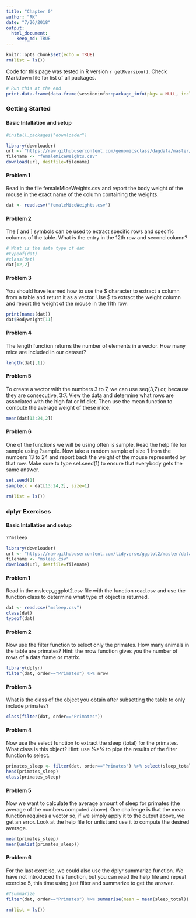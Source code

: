 ```yaml
---
title: "Chapter 0"
author: "RK"
date: "7/26/2018"
output:
  html_document:
    keep_md: TRUE
---
```


```r
knitr::opts_chunk$set(echo = TRUE)
rm(list = ls())
```
Code for this page was tested in R version `r getRversion()`. Check Markdown file for list of all packages.

```r
# Run this at the end
print.data.frame(data.frame(sessioninfo::package_info(pkgs = NULL, include_base = FALSE))[,c(1,3)])
```
### Getting Started

#### Basic Intallation and setup

```r
#install.packages("downloader")
```

```r
library(downloader) 
url <- "https://raw.githubusercontent.com/genomicsclass/dagdata/master/inst/extdata/femaleMiceWeights.csv"
filename <- "femaleMiceWeights.csv" 
download(url, destfile=filename)
```
#### Problem 1

Read in the file femaleMiceWeights.csv and report the body weight of the mouse in the exact name of the column containing the weights.
```r
dat <- read.csv("femaleMiceWeights.csv")
```

#### Problem 2
The [ and ] symbols can be used to extract specific rows and specific columns of the table. What is the entry in the 12th row and second column?
```r
# What is the data type of dat
#typeof(dat)
#class(dat)
dat[12,2]
```
#### Problem 3
You should have learned how to use the \$ character to extract a column from a table and return it as a vector. Use \$ to extract the weight column and report the weight of the mouse in the 11th row.

```r
print(names(dat))
dat$Bodyweight[11]
```

#### Problem 4
The length function returns the number of elements in a vector. How many mice are included in our dataset?

```r
length(dat[,1])
```


#### Problem 5

To create a vector with the numbers 3 to 7, we can use seq(3,7) or, because they are consecutive, 3:7. View the data and determine what rows are associated with the high fat or hf diet. Then use the mean function to compute the average weight of these mice.

```r
mean(dat[13:24,2])
```

#### Problem 6

One of the functions we will be using often is sample. Read the help file for sample using ?sample. Now take a random sample of size 1 from the numbers 13 to 24 and report back the weight of the mouse represented by that row. Make sure to type set.seed(1) to ensure that everybody gets the same answer.

```r
set.seed(1)
sample(x = dat[13:24,2], size=1)
```
```r
rm(list = ls())
```

### dplyr Exercises

#### Basic Intallation and setup
```r
??msleep
```

```r
library(downloader) 
url <- "https://raw.githubusercontent.com/tidyverse/ggplot2/master/data-raw/msleep.csv"
filename <- "msleep.csv"
download(url, destfile=filename)
```

#### Problem 1

Read in the msleep_ggplot2.csv file with the function read.csv and use the function class to determine what type of object is returned.
```r
dat <- read.csv("msleep.csv")
class(dat)
typeof(dat)
```

#### Problem 2
Now use the filter function to select only the primates. How many animals in the table are primates? Hint: the nrow function gives you the number of rows of a data frame or matrix.
```r
library(dplyr) 
filter(dat, order=="Primates") %>% nrow
```

#### Problem 3
What is the class of the object you obtain after subsetting the table to only include primates?
```r
class(filter(dat, order=="Primates"))
```

#### Problem 4
Now use the select function to extract the sleep (total) for the primates. What class is this object? Hint: use %>% to pipe the results of the filter function to select.
```r
primates_sleep <- filter(dat, order=="Primates") %>% select(sleep_total)
head(primates_sleep)
class(primates_sleep)
```

#### Problem 5
Now we want to calculate the average amount of sleep for primates (the average of the numbers computed above). One challenge is that the mean function requires a vector so, if we simply apply it to the output above, we get an error. Look at the help file for unlist and use it to compute the desired average.
```r
mean(primates_sleep)
mean(unlist(primates_sleep))
```

#### Problem 6
For the last exercise, we could also use the dplyr summarize function. We have not introduced this function, but you can read the help file and repeat exercise 5, this time using just filter and summarize to get the answer.
```r
#?summarize
filter(dat, order=="Primates") %>% summarise(mean = mean(sleep_total))
```


```r
rm(list = ls())
```